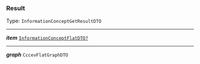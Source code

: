 


### Result

Type: `InformationConceptGetResultDTO`

---

***item*** [`InformationConceptFlatDTO?`](#informationconceptflatdto)

---

***graph*** `CccevFlatGraphDTO`
